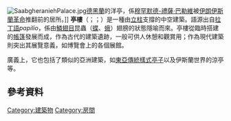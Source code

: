 {{unreferenced|time=2014-10-02T10:30:05+00:00}}
[[Image:SaabgheraniehPalace.jpg|thumb]][[德黑蘭|德黑蘭]]的洋亭，係[[穆罕默德-禮薩·巴勒維|穆罕默德-禮薩·巴勒維]]被[[伊朗伊斯蘭革命|伊朗伊斯蘭革命]]推翻前的居所。]]
'''亭樓'''（{{lang-la|[[Wikt:papilio|papilio]]}}；{{lang-fr|[[Wikt:pavillon|pavillon]]}}；{{lang-en|[[Wikt:pavilion|pavilion]]}}）是一種由[[立柱|立柱]]支撐的中空建築。語源出自[[拉丁語|拉丁語]]''papilio''，係由[[鱗翅目|鱗翅目]]昆蟲（[[蝶|蝶]]、[[蛾|蛾]]）翅膀的狀態隱喻而來。亭樓從臨時搭建的[[帳篷|帳篷]]發展而成，作為古代的建築遺跡，一般可供人休憩和觀賞用；作為現代建築則突出其展覽意義，如博覽會上的各個展館。

廣義上，它也包括了類似的亞洲建築，如[[亭_(東亞)|東亞傳統樣式亭子]]以及伊斯蘭世界的涼亭等。

==參考資料==
{{reflist}}

[[Category:建築物|Category:建築物]]
[[Category:房間|Category:房間]]